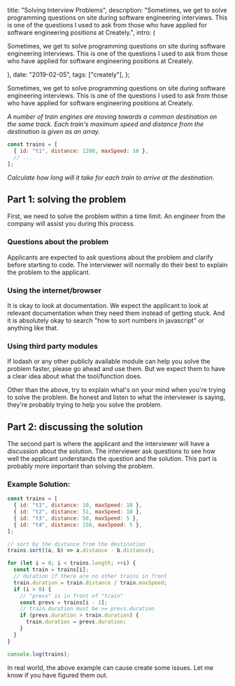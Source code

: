 
  title: "Solving Interview Problems",
  description:
    "Sometimes, we get to solve programming questions on site during software engineering interviews. This is one of the questions I used to ask from those who have applied for software engineering positions at Creately.",
  intro: (
    <section>
      <p>
        Sometimes, we get to solve programming questions on site during software
        engineering interviews. This is one of the questions I used to ask from
        those who have applied for software engineering positions at Creately.
      </p>
    </section>
  ),
  date: "2019-02-05",
  tags: ["creately"],
};


Sometimes, we get to solve programming questions on site during software engineering interviews. This is one of the questions I used to ask from those who have applied for software engineering positions at Creately.

_A number of train engines are moving towards a common destination on the same track. Each train's maximum speed and distance from the destination is given as an array._

```js
const trains = [
  { id: "t1", distance: 1200, maxSpeed: 10 },
  // ...
];
```

_Calculate how long will it take for each train to arrive at the destination._

## Part 1: solving the problem

First, we need to solve the problem within a time limit. An engineer from the company will assist you during this process.

### Questions about the problem

Applicants are expected to ask questions about the problem and clarify before starting to code. The interviewer will normally do their best to explain the problem to the applicant.

### Using the internet/browser

It is okay to look at documentation. We expect the applicant to look at relevant documentation when they need them instead of getting stuck. And it is absolutely okay to search "how to sort numbers in javascript" or anything like that.

### Using third party modules

If lodash or any other publicly available module can help you solve the problem faster, please go ahead and use them. But we expect them to have a clear idea about what the tool/function does.

Other than the above, try to explain what's on your mind when you're trying to solve the problem. Be honest and listen to what the interviewer is saying, they're probably trying to help you solve the problem.

## Part 2: discussing the solution

The second part is where the applicant and the interviewer will have a discussion about the solution. The interviewer ask questions to see how well the applicant understands the question and the solution. This part is probably more important than solving the problem.

### Example Solution:

```js
const trains = [
  { id: "t1", distance: 10, maxSpeed: 10 },
  { id: "t2", distance: 51, maxSpeed: 10 },
  { id: "t3", distance: 50, maxSpeed: 5 },
  { id: "t4", distance: 150, maxSpeed: 5 },
];

// sort by the distance from the destination
trains.sort((a, b) => a.distance - b.distance);

for (let i = 0; i < trains.length; ++i) {
  const train = trains[i];
  // duration if there are no other trains in front
  train.duration = train.distance / train.maxSpeed;
  if (i > 0) {
    // "prevs" is in front of "train"
    const prevs = trains[i - 1];
    // train.duration must be >= prevs.duration
    if (prevs.duration > train.duration) {
      train.duration = prevs.duration;
    }
  }
}

console.log(trains);
```

In real world, the above example can cause create some issues. Let me know if you have figured them out.
